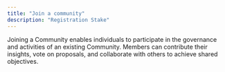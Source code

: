 ```yaml
---
title: "Join a community"
description: "Registration Stake"
---
```


Joining a Community enables individuals to participate in the governance and activities of an existing Community. Members can contribute their insights, vote on proposals, and collaborate with others to achieve shared objectives.
